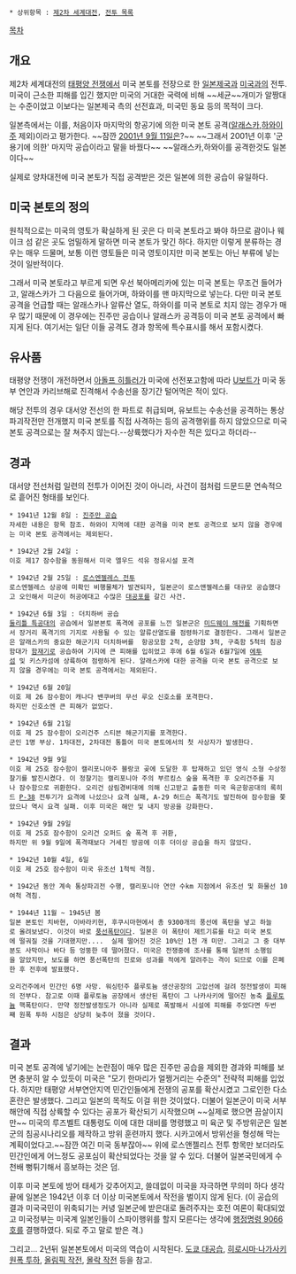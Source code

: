  * 상위항목 : [[제2차 세계대전]], [[전투 목록]]

[[목차]]

== 개요 ==
제2차 세계대전의 [[태평양 전쟁]]에서 미국 본토를 전장으로 한 [[일본제국]]과 [[미국]]과의 전투. 미국이 근소한 피해를 입긴 했지만 미국의 거대한 국력에 비해 ~~세균~~개미가 알짱대는 수준이었고 이보다는 일본제국 측의 선전효과, 미국민 동요 등의 목적이 크다.

일본측에서는 이를, 처음이자 마지막의 항공기에 의한 미국 본토 공격([[알래스카]],[[하와이]]주 제외)이라고 평가한다.
~~잠깐 [[9.11 테러|2001년 9월 11일]]은?~~ 
~~그래서 2001년 이후 '군용기에 의한' 마지막 공습이라고 말을 바꿨다~~
~~알래스카,하와이를 공격한것도 일본이다~~

실제로 양차대전에 미국 본토가 직접 공격받은 것은 일본에 의한 공습이 유일하다.

== 미국 본토의 정의 ==
원칙적으로는 미국의 영토가 확실하게 된 곳은 다 미국 본토라고 봐야 하므로 괌이나 웨이크 섬 같은 곳도 엄밀하게 말하면 미국 본토가 맞긴 하다. 하지만 이렇게 분류하는 경우는 매우 드물며, 보통 이런 영토들은 미국 영토이지만 미국 본토는 아닌 부류에 넣는 것이 일반적이다.

그래서 미국 본토라고 부르게 되면 우선 북아메리카에 있는 미국 본토는 무조건 들어가고, 알래스카가 그 다음으로 들어가며, 하와이를 맨 마지막으로 넣는다. 다만 미국 본토 공격을 언급할 때는 알래스카나 알류산 열도, 하와이를 미국 본토로 치지 않는 경우가 매우 많기 때문에 이 경우에는 진주만 공습이나 알래스카 공격등이 미국 본토 공격에서 빠지게 된다. 여기서는 일단 이들 공격도 경과 항목에 특수표시를 해서 포함시켰다.

== 유사품 ==
태평양 전쟁이 개전하면서 [[아돌프 히틀러]]가 미국에 선전포고함에 따라 [[U보트]]가 미국 동부 연안과 카리브해로 진격해서 수송선을 장기간 털어먹은 적이 있다.

해당 전투의 경우 대서양 전선의 한 파트로 취급되며, 유보트는 수송선을 공격하는 통상파괴작전만 전개했지 미국 본토를 직접 사격하는 등의 공격행위를 하지 않았으므로 미국 본토 공격으로는 잘 쳐주지 않는다.--상륙했다가 자수한 적은 있다고 하더라--

== 경과 == 
대서양 전선처럼 일련의 전투가 이어진 것이 아니라, 사건이 점처럼 드문드문 연속적으로 흩어진 형태를 보인다.

 * 1941년 12월 8일 : [[진주만 공습]] 
 자세한 내용은 항목 참조. 하와이 지역에 대한 공격을 미국 본토 공격으로 보지 않을 경우에는 미국 본토 공격에서는 제외된다.

 * 1942년 2월 24일 : 
 이호 제17 잠수함을 동원해서 미국 엘우드 석유 정유시설 포격

 * 1942년 2월 25일 : [[로스엔젤레스 전투]]
 로스엔젤레스 상공에 미확인 비행물체가 발견되자, 일본군이 로스앤젤레스를 대규모 공습했다고 오인해서 미군이 허공에대고 수많은 [[대공포]]를 갈긴 사건. 

 * 1942년 6월 3일 : 더치하버 공습
 [[둘리틀 특공대]]의 공습에서 일본본토 폭격에 공포를 느낀 일본군은 [[미드웨이 해전]]를 기획하면서 장거리 폭격기의 기지로 사용될 수 있는 알류산열도를 점령하기로 결정한다. 그래서 일본군은 알래스카의 중요한 해군기지 더치하버를  항공모함 2척, 순양함 3척, 구축함 5척의 침공함대가 [[함재기]]로 공습하여 기지에 큰 피해를 입히었고 후에 6월 6일과 6월7일에 [[에투섬]] 및 키스카섬에 상륙하여 점령하게 된다. 알래스카에 대한 공격을 미국 본토 공격으로 보지 않을 경우에는 미국 본토 공격에서는 제외된다.

 * 1942년 6월 20일 
 이호 제 26 잠수함이 캐나다 밴쿠버의 무선 루오 신호소를 포격한다.
 하지만 신호소엔 큰 피해가 없었다.

 * 1942년 6월 21일
 이호 제 25 잠수함이 오리건주 스티븐 해군기지를 포격한다.
 군인 1명 부상. 1차대전, 2차대전 통틀어 미국 본토에서의 첫 사상자가 발생한다.

 * 1942년 9월 9일
 이호 제 25호 잠수함이 캘리포니아주 블랑코 곶에 도달한 후 탑재하고 있던 영식 소형 수상정찰기를 발진시켰다. 이 정찰기는 캘리포니아 주의 부르킹스 숲을 폭격한 후 오리건주를 지나 잠수함으로 귀환한다. 오리건 삼림경비대에 의해 신고받고 출동한 미국 육군항공대의 록히드 [[P-38]] 전투기가 요격에 나섰으나 요격 실패, A-29 허드슨 폭격기도 발진하여 잠수함을 쫓았으나 역시 요격 실패. 이후 미국은 해안 및 내지 방공을 강화한다.

 * 1942년 9월 29일
 이호 제 25호 잠수함이 오리건 오퍼드 숲 폭격 후 귀환,
 하지만 위 9월 9일에 폭격때보다 거세진 방공에 이후 더이상 공습을 하지 않았다.

 * 1942년 10월 4일, 6일
 이호 제 25호 잠수함이 미국 유조선 1척씩 격침.

 * 1942년 동안 계속 통상파괴전 수행, 캘리포니아 연안 수km 지점에서 유조선 및 화물선 10여척 격침.

 * 1944년 11월 ~ 1945년 봄
 일본 본토인 치바현, 이바라키현, 후쿠시마현에서 총 9300개의 풍선에 폭탄을 넣고 하늘로 올려보냈다. 이것이 바로 [[풍선폭탄]]이다. 일본은 이 폭탄이 제트기류를 타고 미국 본토에 떨궈질 것을 기대했지만....  실제 떨어진 것은 10%인 1천 개 미만. 그리고 그 중 대부분도 사막이나 바다 등 엉뚱한 데 떨어졌다. 미국은 전쟁중에 조사를 통해 일본의 소행임을 알았지만, 보도를 하면 풍선폭탄의 진로와 성과를 적에게 알려주는 격이 되므로 이를 은폐한 후 전후에 발표했다.

 오리건주에서 민간인 6명 사망. 워싱턴주 플루토늄 생산공장의 고압선에 걸려 정전발생이 피해의 전부다. 참고로 이때 플루토늄 공장에서 생산된 폭탄이 그 나카사키에 떨어진 농축 [[플루토늄]] 핵폭탄이다. 만약 정전발생정도가 아니라 실제로 폭발해서 시설에 피해를 주었다면 두번째 원폭 투하 시점은 상당히 늦추어 졌을 것이다. 

== 결과 ==
미국 본토 공격에 넣기에는 논란점이 매우 많은 진주만 공습을 제외한 경과와 피해를 보면 충분히 알 수 있듯이 미국은 "모기 한마리가 얼쩡거리는 수준의" 전략적 피해를 입었다. 하지만 태평양 서부연안지역 민간인들에게 전쟁의 공포를 확산시켰고 그로인한 다소 혼란은 발생했다. 그리고 일본의 목적도 이걸 위한 것이었다. 더불어 일본군이 미국 서부 해안에 직접 상륙할 수 있다는 공포가 확산되기 시작했으며 ~~실제로 했으면 끔살이지만~~ 미국의 루즈벨트 대통령도 이에 대한 대비를 명령했고 미 육군 및 주방위군은 일본군의 침공시나리오를 제작하고 방위 훈련까지 했다. 시카고에서 방위선을 형성해 막는 계획이었다고.~~잠깐 여긴 미국 동부잖아~~ 위에 로스앤젤리스 전투 항목만 보더라도 민간인에게 어느정도 공포심이 확산되었다는 것을 알 수 있다. 더불어 일본국민에게 수천배 뻥튀기해서 흥보하는 것은 덤. 

이후 미국 본토에 방어 태세가 갖추어지고, 쓸데없이 미국을 자극하면 무의미 하다 생각 끝에 일본은 1942년 이후 더 이상 미국본토에서 작전을 벌이지 않게 된다. (이 공습의 결과 미국국민이 위축되기는 커녕 일본군에 받은대로 돌려주자는 호전 여론이 확대되었고 미국정부는 미국계 일본인들이 스파이행위를 할지 모른다는 생각에 [[행정명령 9066호]]를 결행하였다. 되로 주고 말로 받은 격.)

그리고... 2년뒤 일본본토에서 미국의 역습이 시작된다.
[[도쿄 대공습]], [[히로시마·나가사키 원폭 투하]], [[올림픽 작전]], [[몰락 작전]] 등을 참고.
